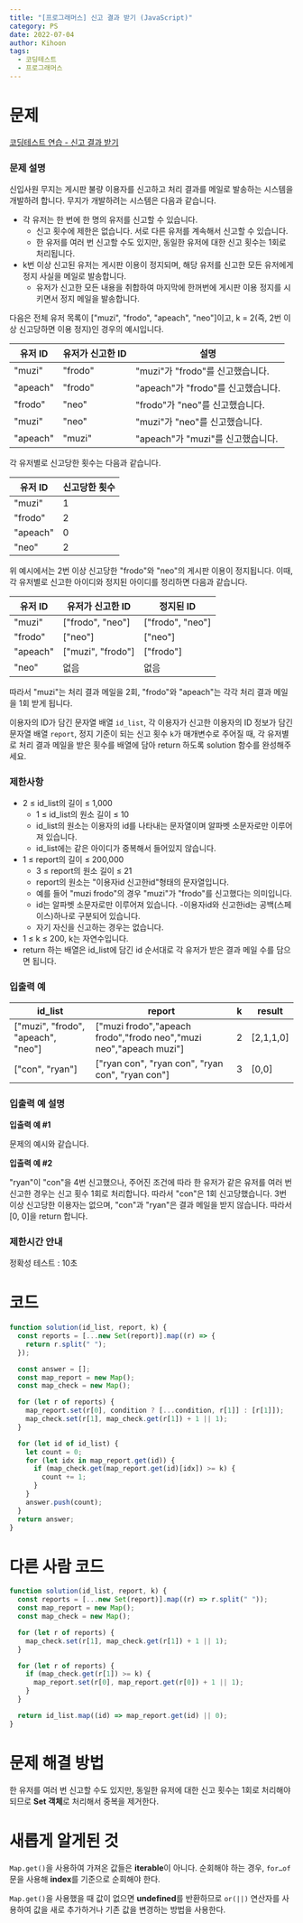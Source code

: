 ```yaml
---
title: "[프로그래머스] 신고 결과 받기 (JavaScript)"
category: PS
date: 2022-07-04
author: Kihoon
tags:
  - 코딩테스트
  - 프로그래머스
---
```


# 문제

[코딩테스트 연습 - 신고 결과 받기](https://school.programmers.co.kr/learn/courses/30/lessons/92334)

### 문제 설명

신입사원 무지는 게시판 불량 이용자를 신고하고 처리 결과를 메일로 발송하는 시스템을 개발하려 합니다. 무지가 개발하려는 시스템은 다음과 같습니다.

- 각 유저는 한 번에 한 명의 유저를 신고할 수 있습니다.
  - 신고 횟수에 제한은 없습니다. 서로 다른 유저를 계속해서 신고할 수 있습니다.
  - 한 유저를 여러 번 신고할 수도 있지만, 동일한 유저에 대한 신고 횟수는 1회로 처리됩니다.
- k번 이상 신고된 유저는 게시판 이용이 정지되며, 해당 유저를 신고한 모든 유저에게 정지 사실을 메일로 발송합니다.
  - 유저가 신고한 모든 내용을 취합하여 마지막에 한꺼번에 게시판 이용 정지를 시키면서 정지 메일을 발송합니다.

다음은 전체 유저 목록이 ["muzi", "frodo", "apeach", "neo"]이고, k = 2(즉, 2번 이상 신고당하면 이용 정지)인 경우의 예시입니다.

| 유저 ID  | 유저가 신고한 ID | 설명                               |
| -------- | ---------------- | ---------------------------------- |
| "muzi"   | "frodo"          | "muzi"가 "frodo"를 신고했습니다.   |
| "apeach" | "frodo"          | "apeach"가 "frodo"를 신고했습니다. |
| "frodo"  | "neo"            | "frodo"가 "neo"를 신고했습니다.    |
| "muzi"   | "neo"            | "muzi"가 "neo"를 신고했습니다.     |
| "apeach" | "muzi"           | "apeach"가 "muzi"를 신고했습니다.  |

각 유저별로 신고당한 횟수는 다음과 같습니다.

| 유저 ID  | 신고당한 횟수 |
| -------- | ------------- |
| "muzi"   | 1             |
| "frodo"  | 2             |
| "apeach" | 0             |
| "neo"    | 2             |

위 예시에서는 2번 이상 신고당한 "frodo"와 "neo"의 게시판 이용이 정지됩니다. 이때, 각 유저별로 신고한 아이디와 정지된 아이디를 정리하면 다음과 같습니다.

| 유저 ID  | 유저가 신고한 ID  | 정지된 ID        |
| -------- | ----------------- | ---------------- |
| "muzi"   | ["frodo", "neo"]  | ["frodo", "neo"] |
| "frodo"  | ["neo"]           | ["neo"]          |
| "apeach" | ["muzi", "frodo"] | ["frodo"]        |
| "neo"    | 없음              | 없음             |

따라서 "muzi"는 처리 결과 메일을 2회, "frodo"와 "apeach"는 각각 처리 결과 메일을 1회 받게 됩니다.

이용자의 ID가 담긴 문자열 배열 `id_list`, 각 이용자가 신고한 이용자의 ID 정보가 담긴 문자열 배열 `report`, 정지 기준이 되는 신고 횟수 `k`가 매개변수로 주어질 때, 각 유저별로 처리 결과 메일을 받은 횟수를 배열에 담아 return 하도록 solution 함수를 완성해주세요.

### 제한사항

- 2 ≤ id_list의 길이 ≤ 1,000
  - 1 ≤ id_list의 원소 길이 ≤ 10
  - id_list의 원소는 이용자의 id를 나타내는 문자열이며 알파벳 소문자로만 이루어져 있습니다.
  - id_list에는 같은 아이디가 중복해서 들어있지 않습니다.
- 1 ≤ report의 길이 ≤ 200,000
  - 3 ≤ report의 원소 길이 ≤ 21
  - report의 원소는 "이용자id 신고한id"형태의 문자열입니다.
  - 예를 들어 "muzi frodo"의 경우 "muzi"가 "frodo"를 신고했다는 의미입니다.
  - id는 알파벳 소문자로만 이루어져 있습니다. -이용자id와 신고한id는 공백(스페이스)하나로 구분되어 있습니다.
  - 자기 자신을 신고하는 경우는 없습니다.
- 1 ≤ k ≤ 200, k는 자연수입니다.
- return 하는 배열은 id_list에 담긴 id 순서대로 각 유저가 받은 결과 메일 수를 담으면 됩니다.

### 입출력 예

| id_list                            | report                                                             | k   | result    |
| ---------------------------------- | ------------------------------------------------------------------ | --- | --------- |
| ["muzi", "frodo", "apeach", "neo"] | ["muzi frodo","apeach frodo","frodo neo","muzi neo","apeach muzi"] | 2   | [2,1,1,0] |
| ["con", "ryan"]                    | ["ryan con", "ryan con", "ryan con", "ryan con"]                   | 3   | [0,0]     |

### 입출력 예 설명

**입출력 예 #1** <br/>

문제의 예시와 같습니다.

**입출력 예 #2**

"ryan"이 "con"을 4번 신고했으나, 주어진 조건에 따라 한 유저가 같은 유저를 여러 번 신고한 경우는 신고 횟수 1회로 처리합니다. 따라서 "con"은 1회 신고당했습니다. 3번 이상 신고당한 이용자는 없으며, "con"과 "ryan"은 결과 메일을 받지 않습니다. 따라서 [0, 0]을 return 합니다.

### 제한시간 안내

정확성 테스트 : 10초

# 코드

```jsx
function solution(id_list, report, k) {
  const reports = [...new Set(report)].map((r) => {
    return r.split(" ");
  });

  const answer = [];
  const map_report = new Map();
  const map_check = new Map();

  for (let r of reports) {
    map_report.set(r[0], condition ? [...condition, r[1]] : [r[1]]);
    map_check.set(r[1], map_check.get(r[1]) + 1 || 1);
  }

  for (let id of id_list) {
    let count = 0;
    for (let idx in map_report.get(id)) {
      if (map_check.get(map_report.get(id)[idx]) >= k) {
        count += 1;
      }
    }
    answer.push(count);
  }
  return answer;
}
```

# 다른 사람 코드

```jsx
function solution(id_list, report, k) {
  const reports = [...new Set(report)].map((r) => r.split(" "));
  const map_report = new Map();
  const map_check = new Map();

  for (let r of reports) {
    map_check.set(r[1], map_check.get(r[1]) + 1 || 1);
  }

  for (let r of reports) {
    if (map_check.get(r[1]) >= k) {
      map_report.set(r[0], map_report.get(r[0]) + 1 || 1);
    }
  }

  return id_list.map((id) => map_report.get(id) || 0);
}
```

# 문제 해결 방법

한 유저를 여러 번 신고할 수도 있지만, 동일한 유저에 대한 신고 횟수는 1회로 처리해야 되므로 **Set 객체**로 처리해서 중복을 제거한다.

# 새롭게 알게된 것

`Map.get()`을 사용하여 가져온 값들은 **iterable**이 아니다. 순회해야 하는 경우, `for…of` 문을 사용해 **index**를 기준으로 순회해야 한다.

`Map.get()`을 사용했을 때 값이 없으면 **undefined**를 반환하므로 `or(||)` 연산자를 사용하여 값을 새로 추가하거나 기존 값을 변경하는 방법을 사용한다.
